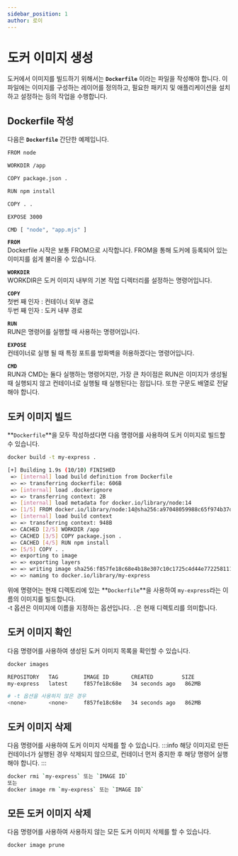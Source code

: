 ```yaml
---
sidebar_position: 1
author: 로이
---
```



# 도커 이미지 생성

도커에서 이미지를 빌드하기 위해서는 **`Dockerfile`** 이라는 파일을 작성해야 합니다.
이 파일에는 이미지를 구성하는 레이어를 정의하고, 필요한 패키지 및 애플리케이션을 설치하고 설정하는 등의 작업을 수행합니다.

## Dockerfile 작성

다음은 **`Dockerfile`** 간단한 예제입니다.

```bash title="Dockerfile"
FROM node

WORKDIR /app

COPY package.json .

RUN npm install

COPY . .

EXPOSE 3000

CMD [ "node", "app.mjs" ]
```

**`FROM`**<br />
Dockerfile 시작은 보통 FROM으로 시작합니다. FROM을 통해 도커에 등록되어 있는 이미지를
쉽게 불러올 수 있습니다.

**`WORKDIR`**<br/>
WORKDIR은 도커 이미지 내부의 기본 작업 디렉터리를 설정하는 명령어입니다.

**`COPY`**<br/>
첫번 째 인자 : 컨테이너 외부 경로<br/>
두번 째 인자 : 도커 내부 경로

**`RUN`**<br/>
RUN은 명령어를 실행할 때 사용하는 명령어입니다.

**`EXPOSE`**<br/>
컨테이너로 실행 될 때 특정 포트를 방화벽을 허용하겠다는 명령어입니다.

**`CMD`**<br/>
RUN과 CMD는 둘다 실행하는 명령어지만, <UnderLine>가장 큰 차이점은 RUN은 이미지가 생성될 때 실행되지 않고 컨테이너로 실행될 때 실행된다는 점</UnderLine>입니다. 또한 구문도 배열로 전달 해야 합니다.

## 도커 이미지 빌드

**`Dockerfile`**을 모두 작성하셨다면 다음 명령어를 사용하여 도커 이미지로 빌드할 수 있습니다.

```bash {3-19}
docker build -t my-express .

[+] Building 1.9s (10/10) FINISHED
 => [internal] load build definition from Dockerfile                                                        0.0s
 => => transferring dockerfile: 606B                                                                        0.0s
 => [internal] load .dockerignore                                                                           0.0s
 => => transferring context: 2B                                                                             0.0s
 => [internal] load metadata for docker.io/library/node:14                                                  1.7s
 => [1/5] FROM docker.io/library/node:14@sha256:a97048059988c65f974b37dfe25a44327069a0f4f81133624871de0063  0.0s
 => [internal] load build context                                                                           0.0s
 => => transferring context: 948B                                                                           0.0s
 => CACHED [2/5] WORKDIR /app                                                                               0.0s
 => CACHED [3/5] COPY package.json .                                                                        0.0s
 => CACHED [4/5] RUN npm install                                                                            0.0s
 => [5/5] COPY . .                                                                                          0.0s
 => exporting to image                                                                                      0.0s
 => => exporting layers                                                                                     0.0s
 => => writing image sha256:f857fe18c68e4b18e307c10c1725c4d44e7722581111c921c0d74cade89a27f6                0.0s
 => => naming to docker.io/library/my-express
```

위에 명령어는 현재 디렉토리에 있는 **`Dockerfile`**을 사용하여 `my-express`라는 이름의 이미지를 빌드합니다.<br/>
-t 옵션은 이미지에 이름을 지정하는 옵션입니다. `.`은 현재 디렉토리를 의미합니다.

## 도커 이미지 확인

다음 명령어를 사용하여 생성된 도커 이미지 목록을 확인할 수 있습니다.

```bash {3-4,7}
docker images

REPOSITORY   TAG        IMAGE ID       CREATED         SIZE
my-express   latest     f857fe18c68e   34 seconds ago   862MB

# -t 옵션을 사용하지 않은 경우
<none>       <none>     f857fe18c68e   34 seconds ago   862MB
```

## 도커 이미지 삭제

다음 명령어를 사용하여 도커 이미지 삭제를 할 수 있습니다.
:::info
해당 이미지로 만든 컨테이너가 실행된 경우 삭제되지 않으므로, 컨테이너 먼저 중지한 후 해당 명령어 실행해야 합니다.
:::

```bash
docker rmi `my-express` 또는 `IMAGE ID`
또는
docker image rm `my-express` 또는 `IMAGE ID`
```

## 모든 도커 이미지 삭제

다음 명령어를 사용하여 사용하지 않는 모든 도커 이미지 삭제를 할 수 있습니다.

```bash
docker image prune
```
